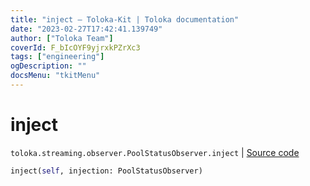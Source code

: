 ```yaml
---
title: "inject — Toloka-Kit | Toloka documentation"
date: "2023-02-27T17:42:41.139749"
author: ["Toloka Team"]
coverId: F_bIcOYF9yjrxkPZrXc3
tags: ["engineering"]
ogDescription: ""
docsMenu: "tkitMenu"
---
```


# inject
`toloka.streaming.observer.PoolStatusObserver.inject` | [Source code](https://github.com/Toloka/toloka-kit/blob/v1.1.4/src/streaming/observer.py#L195)

```python
inject(self, injection: PoolStatusObserver)
```